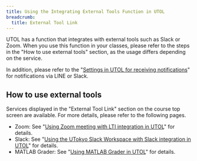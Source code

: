 ```yaml
---
title: Using the Integrating External Tools Function in UTOL
breadcrumb:
  title: External Tool Link
---
```


UTOL has a function that integrates with external tools such as Slack or Zoom. When you use this function in your classes, please refer to the steps in the "How to use external tools" section, as the usage differs depending on the service.

In addition, please refer to the "[Settings in UTOL for receiving notifications](../../notification/)" for notifications via LINE or Slack.

## How to use external tools

Services displayed in the "External Tool Link" section on the course top screen are available. For more details, please refer to the following pages.

- Zoom: See "[Using Zoom meeting with LTI integration in UTOL](./zoom/)" for details.
- Slack: See "[Using the UTokyo Slack Workspace with Slack integration in UTOL](./slack/)" for details.
- MATLAB Grader: See "[Using MATLAB Grader in UTOL](./matlab_grader/)" for details.
